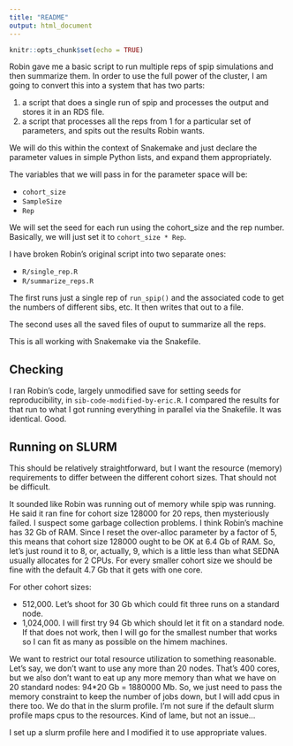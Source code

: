 ```yaml
---
title: "README"
output: html_document
---
```


```r
knitr::opts_chunk$set(echo = TRUE)
```

Robin gave me a basic script to run multiple reps of
spip simulations and then summarize them.  In order to
use the full power of the cluster, I am going to convert
this into a system that has two parts:

1. a script that does a single run of spip and processes the
output and stores it in an RDS file.
2. a script that processes all the reps from 1 for a particular
set of parameters, and spits out the results Robin wants.

We will do this within the context of Snakemake and just
declare the parameter values in simple Python lists, and expand
them appropriately.


The variables that we will pass in for the parameter space will be:

- `cohort_size`
- `SampleSize`
-  `Rep`

We will set the seed for each run using the cohort_size and the rep number.
Basically, we will just set it to `cohort_size * Rep`.

I have broken Robin's original script into two separate ones:

- `R/single_rep.R`
- `R/summarize_reps.R`


The first runs just a single rep of `run_spip()` and the associated code
to get the numbers of different sibs, etc.  It then writes that out
to a file.

The second uses all the saved files of ouput to summarize all the reps.

This is all working with Snakemake via the Snakefile.

## Checking

I ran Robin's code, largely unmodified save for setting seeds for reproducibility, in
`sib-code-modified-by-eric.R`.  I compared the results for that run to what I got
running everything in parallel via the Snakefile.  It was identical.  Good.

## Running on SLURM

This should be relatively straightforward, but I want the resource (memory)
requirements to differ between the different cohort sizes. That should not
be difficult.

It sounded like Robin was running out of memory while spip was running.
He said it ran fine for cohort size 128000 for 20 reps, then mysteriously failed.
I suspect some garbage collection problems.  I think Robin's machine has 32 Gb of RAM.
Since I reset the over-alloc parameter by a factor of 5, this means that cohort
size 128000 ought to be OK at 6.4 Gb of RAM.  So, let's just round it to 8, or, actually,
9, which is a little less than what SEDNA usually allocates for 2 CPUs.  For every smaller
cohort size we should be fine with the default 4.7 Gb that it gets with one core.  

For other cohort sizes:

- 512,000.  Let's shoot for 30 Gb which could fit three runs on a standard node.
- 1,024,000. I will first try 94 Gb which should let it fit on a standard node. If
that does not work, then I will go for the smallest number that works so I can fit as many as possible on the himem machines.

We want to restrict our total resource utilization to something reasonable.
Let's say, we don't want to use any more than 20 nodes.  That's 400 cores,
but we also don't want to eat up any more memory than what we have on
20 standard nodes: 94*20 Gb = 1880000 Mb.  So, we just need to pass the memory
constraint to keep the number of jobs down, but I will add cpus in there too.
We do that in the slurm profile. I'm not sure if the default slurm profile maps
cpus to the resources.  Kind of lame, but not an issue...

I set up a slurm profile here and I modified it to use appropriate values.



